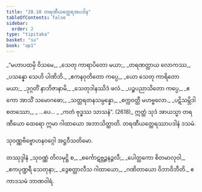 ```yaml
---
title: "28.10 တရဏီယတ္ထေရအပဒါန"
tableOfContents: false
sidebar:
  order: 2
type: "tipitaka"
basket: "su"
book: "ap1"
---
```



<DynamicBreadcrumb />

<Division number="38" book="ap1">

<Paragraph number="3278" type="verses" book="ap1">
_“မဟာပထမှိ ဝိသမေ,_  
_သေတု ကာရာပိတော မယာ;_  
_တရဏတ္ထာယ လောကဿ,_  
_ပသန္နော သေဟိ ပါဏိဘိ._  

</Paragraph>

</Division>
<Division number="39" book="ap1">

<Paragraph number="3279" type="verses" book="ap1">
_ဧကနဝုတိတော ကပ္ပေ,_  
_ယော သေတု ကာရိတော မယာ;_  
_ဒုဂ္ဂတိံ နာဘိဇာနာမိ,_  
_သေတုဒါနဿိဒံ ဖလံ._  

</Paragraph>

</Division>
<Division number="40" book="ap1">

<Paragraph number="3280" type="verses" book="ap1">
_ပဉ္စပညာသိတော ကပ္ပေ,_  
_ဧကော အာသိံ သမောဂဓော;_  
_သတ္တရတနသမ္ပန္နော,_  
_စက္ကဝတ္တီ မဟဗ္ဗလော._  

</Paragraph>

</Division>
<Division number="41" book="ap1">

<Paragraph number="3281" type="verses" book="ap1">
_ပဋိသမ္ဘိဒါ စတဿော,_  
_ …ပေ… _  
_ကတံ ဗုဒ္ဓဿ သာသနံ”. (2618)_  

</Paragraph>

<Paragraph number="3282" book="ap1">
ဣတ္ထံ သုဒံ အာယသ္မာ တရဏီယော ထေရော ဣမာ ဂါထာယော အဘာသိတ္ထာတိ.

</Paragraph>
</Division>

<Paragraph number="3283" type="center" book="ap1">
တရဏီယတ္ထေရဿာပဒါနံ ဒသမံ.

  
<Emphasis>သုဝဏ္ဏဗိဗ္ဗောဟနဝဂ္ဂေါ အဋ္ဌဝီသတိမော.</Emphasis>



</Paragraph>

<Paragraph number="3284" type="center" book="ap1">
တဿုဒ္ဒါနံ


</Paragraph>

<Paragraph number="3285" type="verses" book="ap1">
_သုဝဏ္ဏံ တိလမုဋ္ဌိ စ,_  
_စင်္ကောဋဗ္ဘဉ္ဇနဉ္ဇလီ;_  
_ပေါတ္ထကော စိတမာလုဝါ,_  
_ဧကပုဏ္ဍရီ သေတုနာ;_  
_ဒွေစတ္တာလီသ ဂါထာယော,_  
_ဂဏိတာယော ဝိဘာဝိဘီတိ._  


</Paragraph>

<Paragraph number="3286" type="center" book="ap1">
ဧကာဒသမံ ဘာဏဝါရံ.
</Paragraph>